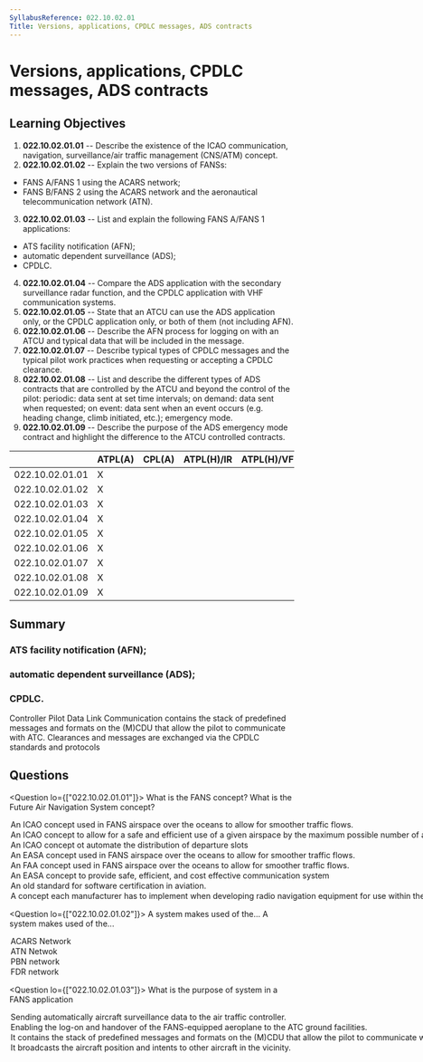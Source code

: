 ```yaml
---
SyllabusReference: 022.10.02.01
Title: Versions, applications, CPDLC messages, ADS contracts
---
```


# Versions, applications, CPDLC messages, ADS contracts

## Learning Objectives

1. **022.10.02.01.01** -- Describe the existence of the ICAO communication,
   navigation, surveillance/air traffic management (CNS/ATM) concept.
2. **022.10.02.01.02** -- Explain the two versions of FANSs:

- FANS A/FANS 1 using the ACARS network;
- FANS B/FANS 2 using the ACARS network and the aeronautical telecommunication
  network (ATN).

3. **022.10.02.01.03** -- List and explain the following FANS A/FANS 1
   applications:

- ATS facility notification (AFN);
- automatic dependent surveillance (ADS);
- CPDLC.

4. **022.10.02.01.04** -- Compare the ADS application with the secondary
   surveillance radar function, and the CPDLC application with VHF communication
   systems.
5. **022.10.02.01.05** -- State that an ATCU can use the ADS application only,
   or the CPDLC application only, or both of them (not including AFN).
6. **022.10.02.01.06** -- Describe the AFN process for logging on with an ATCU
   and typical data that will be included in the message.
7. **022.10.02.01.07** -- Describe typical types of CPDLC messages and the
   typical pilot work practices when requesting or accepting a CPDLC clearance.
8. **022.10.02.01.08** -- List and describe the different types of ADS contracts
   that are controlled by the ATCU and beyond the control of the pilot:
   periodic: data sent at set time intervals; on demand: data sent when
   requested; on event: data sent when an event occurs (e.g. heading change,
   climb initiated, etc.); emergency mode.
9. **022.10.02.01.09** -- Describe the purpose of the ADS emergency mode
   contract and highlight the difference to the ATCU controlled contracts.

|                 | ATPL(A) | CPL(A) | ATPL(H)/IR | ATPL(H)/VFR | CPL(H) | IR  | CBIR(A) |
| --------------- | ------- | ------ | ---------- | ----------- | ------ | --- | ------- |
| 022.10.02.01.01 | X       |        |            |             |        |     |         |
| 022.10.02.01.02 | X       |        |            |             |        |     |         |
| 022.10.02.01.03 | X       |        |            |             |        |     |         |
| 022.10.02.01.04 | X       |        |            |             |        |     |         |
| 022.10.02.01.05 | X       |        |            |             |        |     |         |
| 022.10.02.01.06 | X       |        |            |             |        |     |         |
| 022.10.02.01.07 | X       |        |            |             |        |     |         |
| 022.10.02.01.08 | X       |        |            |             |        |     |         |
| 022.10.02.01.09 | X       |        |            |             |        |     |         |

## Summary

### ATS facility notification (AFN);

### automatic dependent surveillance (ADS);

### CPDLC.

Controller Pilot Data Link Communication contains the stack of predefined
messages and formats on the (M)CDU that allow the pilot to communicate with ATC.
Clearances and messages are exchanged via the CPDLC standards and protocols

## Questions

<Question lo={["022.10.02.01.01"]}>
  <Text variant="oneCorrect">What is the FANS concept?</Text>
  <Text variant="oneCorrect">
    What is the Future Air Navigation System concept?
  </Text>
  <Option subject={[[]]}>
    An ICAO concept used in FANS airspace over the oceans to allow for smoother
    traffic flows.
  </Option>
  <Option subject={[[]]}>
    An ICAO concept to allow for a safe and efficient use of a given airspace by
    the maximum possible number of aircraft.
  </Option>
  <Option>
    An ICAO concept ot automate the distribution of departure slots
  </Option>
  <Option>
    An EASA concept used in FANS airspace over the oceans to allow for smoother
    traffic flows.
  </Option>
  <Option>
    An FAA concept used in FANS airspace over the oceans to allow for smoother
    traffic flows.
  </Option>
  <Option>
    An EASA concept to provide safe, efficient, and cost effective communication
    system
  </Option>
  <Option>An old standard for software certification in aviation.</Option>
  <Option>
    A concept each manufacturer has to implement when developing radio
    navigation equipment for use within the EU.
  </Option>
</Question>

<Question lo={["022.10.02.01.02"]}>
  <Text variant="oneCorrect">
    A <Subject /> system makes used of the...
  </Text>
  <Text variant="oneTwo">
    A <Subject /> system makes used of the...
  </Text>
  <Option subject={[["FANS 1"], ["FANS A"], ["FANS 2"], ["FANS B"]]}>
    ACARS Network
  </Option>
  <Option subject={[["FANS 2"], ["FANS B"]]}>ATN Netwok</Option>
  <Option why="There is no such thing as a PBN network">PBN network</Option>
  <Option why="There is no such thing as a FDR network">FDR network</Option>
</Question>

<Question lo={["022.10.02.01.03"]}>
  <Text variant="oneCorrect">
    What is the purpose of <Subject /> system in a FANS application
  </Text>
  <Option subject={[["an ADS"], ["an Automatic Dependent Surveillance"]]}>
    Sending automatically aircraft surveillance data to the air traffic
    controller.
  </Option>
  <Option subject={[["an AFN"], ["an ATS facility notification"]]}>
    Enabling the log-on and handover of the FANS-equipped aeroplane to the ATC
    ground facilities.
  </Option>
  <Option
    subject={[["a CPDLC"], ["a Controller Pilot Data Link Communication"]]}
  >
    It contains the stack of predefined messages and formats on the (M)CDU that
    allow the pilot to communicate with ATC.
  </Option>
  <Option why="The closest to this is the transponder in mode C. But no intentions are transmitted.">
    It broadcasts the aircraft position and intents to other aircraft in the
    vicinity.
  </Option>
</Question>
